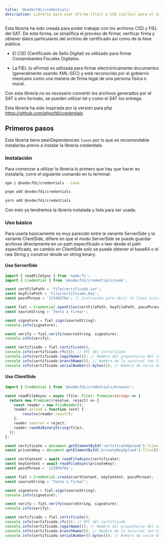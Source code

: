 ```yaml
---
title: '@nodecfdi/credentials'
description: Librería para usar eFirma (fiel) y CSD (sellos) para el SAT.
---
```



Esta librería ha sido creada para poder trabajar con los archivos CSD y FIEL del SAT. De esta forma,
se simplifica el proceso de firmar, verificar firma y obtener datos particulares del archivo de
certificado así como de la llave pública.

- El CSD (Certificado de Sello Digital) es utilizado para firmar Comprobantes Fiscales Digitales.

- La FIEL (o eFirma) es utilizada para firmar electrónicamente documentos (generalmente usando
  XML-SEC) y está reconocida por el gobierno mexicano como una manera de firma legal de una persona
  física o moral.

Con esta librería no es necesario convertir los archivos generados por el SAT a otro formato, se
pueden utilizar tal y como el SAT los entrega.

Esta librería ha sido inspirada por la versión para php https://github.com/phpcfdi/credentials

## Primeros pasos

Está libreria tiene peerDependencies `luxon` por lo que es recomendable instalarlas previo a
instalar la libreria credentials.

### Instalación

Para comenzar a utilizar la libreria lo primero que hay que hacer es instalarla, corre el siguiente
comando en tu terminal:

<Tabs syncKey="pkg">
<TabItem label="npm">

```sh
npm i @nodecfdi/credentials --save
```

</TabItem>
<TabItem label="pnpm">

```sh
pnpm add @nodecfdi/credentials
```

</TabItem>
<TabItem label="Yarn">

```sh
yarn add @nodecfdi/credentials
```

</TabItem>
</Tabs>

Con esto ya tendremos la libreria instalada y lista para ser usada.

### Uso básico

Para usarla basicamente es muy parecido entre la variante ServerSide y la variante ClientSide,
difiere en que el modo ServerSide se puede guardar archivos directamente en un path especificado o
leer desde el path especificado, en cambio en ClientSide solo se puede obtener el base64 o el raw
String y construir desde un string binary.

#### Uso ServerSide

```ts
import { readFileSync } from 'node:fs';
import { Credential } from '@nodecfdi/credentials/node';

const certFilePath = 'file/certificado.cer';
const keyFilePath = 'file/certificado.key';
const passPhrase = '12345678a'; // Contraseña para abrir la llave privada

const fiel = Credential.openFiles(certFilePath, keyFilePath, passPhrase);
const sourceString = 'Texto a firmar';

const signature = fiel.sign(sourceString);
console.info(signature);

const verify = fiel.verify(sourceString, signature);
console.info(verify);

const certificado = fiel.certificate();
console.info(certificado.rfc()); // RFC del certificado
console.info(certificado.legalName()); // Nombre del propietario del certificado
console.info(certificado.branchName()); // Nombre de la sucursal (en CSD, FIEL está vacia)
console.info(certificado.serialNumber().bytes()); // Número de serie del certificado
```

#### Uso ClientSide

```ts
import { Credential } from '@nodecfdi/credentials/browser';

const readFileAsync = async (file: File): Promise<string> => {
  return new Promise((resolve, reject) => {
    const reader = new FileReader();
    reader.onload = function (evt) {
        resolve(reader.result);
    };
    reader.onerror = reject;
    reader.readAsBinaryString(file);
  });
};

const certificate = document.getElementById('certificateUpload').files[0];
const privateKey = document.getElementById('privateKeyUpload').files[0];

const certContent = await readFileAsync(certificate);
const keyContent = await readFileAsync(privateKey);
const passPhrase = '12345678a';

const fiel = Credential.create(certContent, keyContent, passPhrase);
const sourceString = 'Texto a firmar';

const signature = fiel.sign(sourceString);
console.info(signature);

const verify = fiel.verify(sourceString, signature);
console.info(verify);

const certificado = fiel.certificate();
console.info(certificado.rfc()); // RFC del certificado
console.info(certificado.legalName()); // Nombre del propietario del certificado
console.info(certificado.branchName()); // Nombre de la sucursal (en CSD, FIEL está vacia)
console.info(certificado.serialNumber().bytes()); // Número de serie del certificado
```
